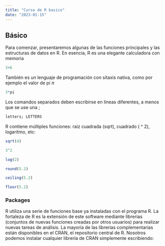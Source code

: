 ```yaml
---
title: "Curso de R basico"
date: "2023-01-15"
---
```


## Básico

Para comenzar, presentaremos algunas de las funciones principales y las estructuras de datos en R. En esencia, R es una elegante calculadora con memoria

```r
3+6
```

También es un lenguaje de programación con sitaxis nativa, como por ejemplo el valor de pi $\pi$

```r
3*pi
```

Los comandos separados deben escribirse en líneas diferentes, a menos que se use una $;$

```r
letters; LETTERS
```

R contiene múltiples funciones: raiz cuadrada (sqrt), cuadrado ( \^ 2), logaritmo, etc:

```r
sqrt(4)
```

```r
3^2
```

```r
log(2)
```

```r
round(5.2)
```

```r
ceiling(5.2)
```

```r
floor(5.2)
```

### Packages

R utiliza una serie de funciones base ya instaladas con el programa R. La fortaleza de R es la extensión de este software mediante librerias (conjuntos de nuevas funciones creadas por otros usuarios) para realizar nuevas tareas de análisis. La mayoría de las librerias complementarias están disponibles en el CRAN, el repositorio central de R. Nosotros podemos instalar cualquier librería de CRAN simplemente escribiendo:
